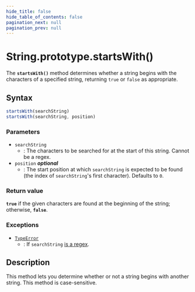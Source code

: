 ```yaml
---
hide_title: false
hide_table_of_contents: false
pagination_next: null
pagination_prev: null
---
```

# String.prototype.startsWith()

The **`startsWith()`** method determines whether a string begins with the characters of a specified string, returning `true` or `false` as appropriate.

## Syntax

```js
startsWith(searchString)
startsWith(searchString, position)
```

### Parameters

- `searchString`
  - : The characters to be searched for at the start of this string. Cannot be a regex.
- `position` _**optional**_
  - : The start position at which `searchString` is expected to be found (the index of `searchString`'s first character). Defaults to `0`.

### Return value

**`true`** if the given characters are found at the beginning of the string; otherwise, **`false`**.

### Exceptions

- [`TypeError`](../../../globals/TypeError/TypeError.mdx)
  - : If `searchString` [is a regex](https://developer.mozilla.org/docs/Web/JavaScript/Reference/Global_Objects/RegExp#special_handling_for_regexes).

## Description

This method lets you determine whether or not a string begins with another string. This method is case-sensitive.
